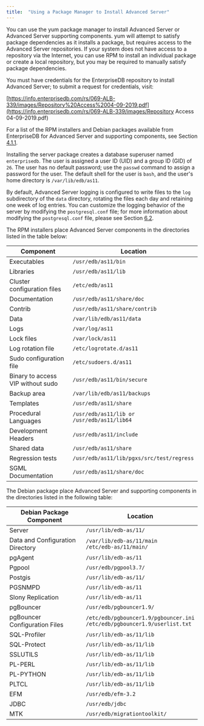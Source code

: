---
title:  "Using a Package Manager to Install Advanced Server"
---

<div id="using_a_package_manager_to_install_advanced_server" class="registered_link"></div>

You can use the yum package manager to install Advanced Server or Advanced Server supporting components. yum will attempt to satisfy package dependencies as it installs a package, but requires access to the Advanced Server repositories. If your system does not have access to a repository via the Internet, you can use RPM to install an individual package or create a local repository, but you may be required to manually satisfy package dependencies.

You must have credentials for the EnterpriseDB repository to install Advanced Server; to submit a request for credentials, visit:

[https://info.enterprisedb.com/rs/069-ALB-339/images/Repository%20Access%2004-09-2019.pdf](https://info.enterprisedb.com/rs/069-ALB-339/images/Repository Access 04-09-2019.pdf)

For a list of the RPM installers and Debian packages available from EnterpriseDB for Advanced Server and supporting components, see Section [4.1.1](https://www.enterprisedb.com/edb-docs/d/edb-postgres-advanced-server/installation-getting-started/installation-guide-for-linux/11/EDB_Postgres_Advanced_Server_Installation_Guide_Linux.1.09.html#pID0E0HO0HA).

Installing the server package creates a database superuser named `enterprisedb`. The user is assigned a user ID (UID) and a group ID (GID) of `26`. The user has no default password; use the `passwd` command to assign a password for the user. The default shell for the user is `bash`, and the user's home directory is `/var/lib/edb/as11`.

By default, Advanced Server logging is configured to write files to the `log` subdirectory of the `data` directory, rotating the files each day and retaining one week of log entries. You can customize the logging behavior of the server by modifying the `postgresql.conf` file; for more information about modifying the `postgresql.conf` file, please see Section [6.2](https://www.enterprisedb.com/edb-docs/d/edb-postgres-advanced-server/installation-getting-started/installation-guide-for-linux/11/EDB_Postgres_Advanced_Server_Installation_Guide_Linux.1.26.html#pID0E0BC0HA).

The RPM installers place Advanced Server components in the directories listed in the table below:

| Component                         | Location                                   |
| --------------------------------- | ------------------------------------------ |
| Executables                       | `/usr/edb/as11/bin`                        |
| Libraries                         | `/usr/edb/as11/lib`                        |
| Cluster configuration files       | `/etc/edb/as11`                            |
| Documentation                     | `/usr/edb/as11/share/doc`                  |
| Contrib                           | `/usr/edb/as11/share/contrib`              |
| Data                              | `/var/lib/edb/as11/data`                   |
| Logs                              | `/var/log/as11`                            |
| Lock files                        | `/var/lock/as11`                           |
| Log rotation file                 | `/etc/logrotate.d/as11`                    |
| Sudo configuration file           | `/etc/sudoers.d/as11`                      |
| Binary to access VIP without sudo | `/usr/edb/as11/bin/secure`                 |
| Backup area                       | `/var/lib/edb/as11/backups`                |
| Templates                         | `/usr/edb/as11/share`                      |
| Procedural Languages              | `/usr/edb/as11/lib or /usr/edb/as11/lib64` |
| Development Headers               | `/usr/edb/as11/include`                    |
| Shared data                       | `/usr/edb/as11/share`                      |
| Regression tests                  | `/usr/edb/as11/lib/pgxs/src/test/regress`  |
| SGML Documentation                | `/usr/edb/as11/share/doc`                  |

The Debian package place Advanced Server and supporting components in the directories listed in the following table:

| Debian Package Component         | Location                                                     |
| -------------------------------- | ------------------------------------------------------------ |
| Server                           | `/usr/lib/edb-as/11/`                                        |
| Data and Configuration Directory | `/var/lib/edb-as/11/main` <br/>`/etc/edb-as/11/main/`         |
| pgAgent                          | `/usr/lib/edb-as/11`                                         |
| Pgpool                           | `/usr/edb/pgpool3.7/`                                        |
| Postgis                          | `/usr/lib/edb-as/11/`                                        |
| PGSNMPD                          | `/usr/lib/edb-as/11`                                         |
| Slony Replication                | `/usr/lib/edb-as/11`                                         |
| pgBouncer                        | `/usr/edb/pgbouncer1.9/`                                     |
| pgBouncer Configuration Files    | `/etc/edb/pgbouncer1.9/pgbouncer.ini` <br/>`/etc/edb/pgbouncer1.9/userlist.txt` |
| SQL-Profiler                     | `/usr/lib/edb-as/11/lib`                                     |
| SQL-Protect                      | `/usr/lib/edb-as/11/lib`                                     |
| SSLUTILS                         | `/usr/lib/edb-as/11/lib`                                     |
| PL-PERL                          | `/usr/lib/edb-as/11/lib`                                     |
| PL-PYTHON                        | `/usr/lib/edb-as/11/lib`                                     |
| PLTCL                            | `/usr/lib/edb-as/11/lib`                                     |
| EFM                              | `/usr/edb/efm-3.2`                                           |
| JDBC                             | `/usr/edb/jdbc`                                              |
| MTK                              | `/usr/edb/migrationtoolkit/`                                 |


